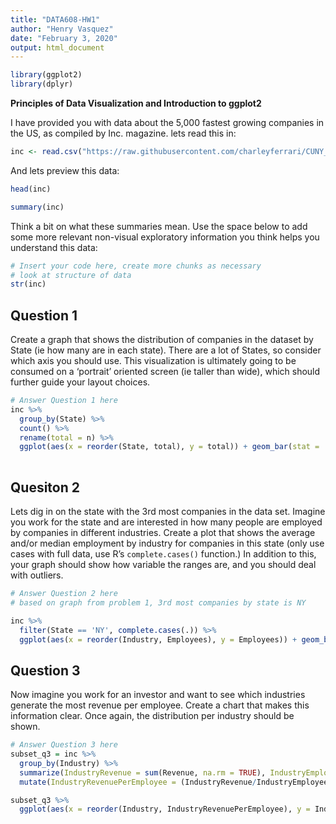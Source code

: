 ```yaml
---
title: "DATA608-HW1"
author: "Henry Vasquez"
date: "February 3, 2020"
output: html_document
---
```


```r
library(ggplot2)
library(dplyr)
```


**Principles of Data Visualization and Introduction to ggplot2**

I have provided you with data about the 5,000 fastest growing companies in the US, as compiled by Inc. magazine. lets read this in:

```r

inc <- read.csv("https://raw.githubusercontent.com/charleyferrari/CUNY_DATA_608/master/module1/Data/inc5000_data.csv", header= TRUE)

```

And lets preview this data:

```r

head(inc)

```

```r

summary(inc)

```

Think a bit on what these summaries mean. Use the space below to add some more relevant non-visual exploratory information you think helps you understand this data:

```r

# Insert your code here, create more chunks as necessary
# look at structure of data
str(inc)

```

## Question 1

Create a graph that shows the distribution of companies in the dataset by State (ie how many are in each state). There are a lot of States, so consider which axis you should use. This visualization is ultimately going to be consumed on a 'portrait' oriented screen (ie taller than wide), which should further guide your layout choices.

```r

# Answer Question 1 here
inc %>%
  group_by(State) %>%
  count() %>%
  rename(total = n) %>% 
  ggplot(aes(x = reorder(State, total), y = total)) + geom_bar(stat = 'identity') + theme(axis.text.x = element_text(angle = 90)) + labs(title = 'Distribution of Companies by State', x = 'State', y = 'Total') + coord_flip()
  
```

## Quesiton 2

Lets dig in on the state with the 3rd most companies in the data set. Imagine you work for the state and are interested in how many people are employed by companies in different industries. Create a plot that shows the average and/or median employment by industry for companies in this state (only use cases with full data, use R's `complete.cases()` function.) In addition to this, your graph should show how variable the ranges are, and you should deal with outliers.

```r

# Answer Question 2 here
# based on graph from problem 1, 3rd most companies by state is NY

inc %>% 
  filter(State == 'NY', complete.cases(.)) %>% 
  ggplot(aes(x = reorder(Industry, Employees), y = Employees)) + geom_boxplot(outlier.color = 'Red') + coord_flip() + stat_summary(fun.y = mean, geom = 'point', color = 'Blue') + labs(title = 'Average/Median Employment by Industry for Companies in NY') + ylim(0, 1500) 

```

## Question 3

Now imagine you work for an investor and want to see which industries generate the most revenue per employee. Create a chart that makes this information clear. Once again, the distribution per industry should be shown.

```r

# Answer Question 3 here
subset_q3 = inc %>% 
  group_by(Industry) %>% 
  summarize(IndustryRevenue = sum(Revenue, na.rm = TRUE), IndustryEmployees = sum(Employees, na.rm = TRUE)) %>% 
  mutate(IndustryRevenuePerEmployee = (IndustryRevenue/IndustryEmployees))

subset_q3 %>% 
  ggplot(aes(x = reorder(Industry, IndustryRevenuePerEmployee), y = IndustryRevenuePerEmployee)) + geom_bar(stat = 'identity') + labs(x = 'Industry', y = 'Revenue per Employee', title = 'Average Revenue per Employee') + coord_flip() 

```
